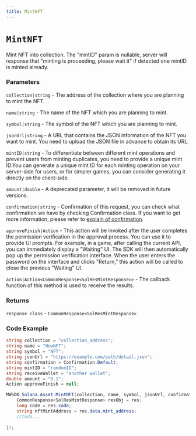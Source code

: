 ```yaml
---
title: MintNFT
---
```


# `MintNFT`

Mint NFT into collection.
The "mintID" param is nullable, server will response that "minting is proceeding, please wait it" if detected one mintID is minted already.
### Parameters
`collection|string` - The address of the collection where you are planning to mint the NFT.

`name|string` - The name of the NFT which you are planning to mint.

`symbol|string` - The symbol of the NFT which you are planning to mint.

`jsonUrl|string` - A URL that contains the JSON information of the NFT you want to mint. You need to upload the JSON file in advance to obtain its URL.

`mintID|string` - To differentiate between different mint operations and prevent users from minting duplicates, you need to provide a unique mint ID.You can generate a unique mint ID for each minting operation on your server-side for users, or for simpler games, you can consider generating it directly on the client-side.

`amount|double` - A deprecated parameter, it will be removed in future versions.

`confirmation|string` - Confirmation of this request, you can check what confirmation we have by checking Confirmation class. If you want to get more information, please refer to [explain of confirmation](https://mirrorworld.fun/docs/api-reference/unity/configuration#confirmation).

`approveFinish|Action` - This action will be invoked after the user completes the permission verification in the approval process. You can use it to provide UI prompts. For example, in a game, after calling the current API, you can immediately display a "Waiting" UI. The SDK will then automatically pop up the permission verification interface. When the user enters the password on the interface and clicks "Return," this action will be called to close the previous "Waiting" UI.

`action|Action<CommonResponse<SolResMintResponse>>` - The callback function of this method is used to receive the results.

### Returns
`response class` - `CommonResponse<SolResMintResponse>`

### Code Example
```csharp
string collection = "collection_address";
string name = "NewNFT";
string symbol = "NFT";
string jsonUrl = "https://example.com/path/detail.json";
string confirmation = Confirmation.Default;
string mintID = "randomID";
string receiveWallet = "another wallet";
double amount = "0.1";
Action approveFinish = null;

MWSDK.Solana.Asset.MintNFT(collection, name, symbol, jsonUrl, confirmation, mint_id, receiveWallet, amount, approveFinish, (res) => {
    CommonResponse<SolResMintResponse> resObj = res;
    long code = res.code;
    string nftMintAddress = res.data.mint_address;
    //todo...
    
});
```